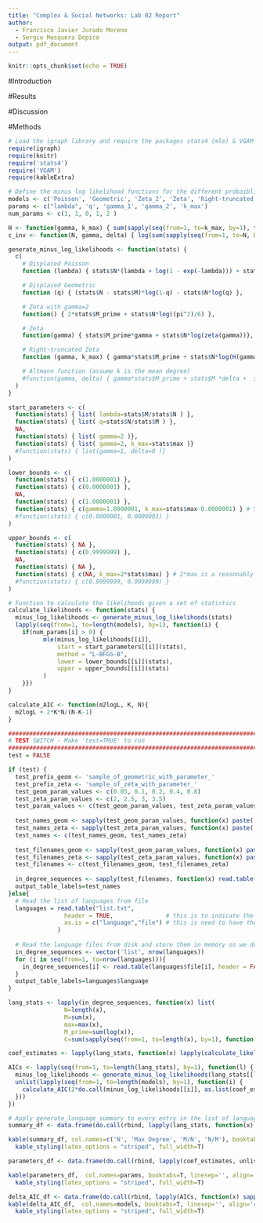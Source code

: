 ```yaml
---
title: "Complex & Social Networks: Lab 02 Report"
author:
  - Francisco Javier Jurado Moreno
  - Sergio Mosquera Dopico
output: pdf_document
---
```


```r
knitr::opts_chunk$set(echo = TRUE)
```

#Introduction

#Results

#Discussion

#Methods

```r
# Load the igraph library and require the packages stats4 (mle) & VGAM (Riemman-zeta)
require(igraph)
require(knitr)
require('stats4')
require('VGAM')
require(kableExtra)
```

```r
# Define the minus log likelihood functions for the different probaiblity mass functions to be passed to the optimizer
models <- c('Poisson', 'Geometric', 'Zeta_2', 'Zeta', 'Right-truncated Zeta')
params <- c("lambda", 'q', 'gamma_1', 'gamma_2', 'k_max')
num_params <- c(1, 1, 0, 1, 2 )

H <- function(gamma, k_max) { sum(sapply(seq(from=1, to=k_max, by=1), function(x) x^(-gamma))) }
c_inv <- function(N, gamma, delta) { log(sum(sapply(seq(from=1, to=N, by=1), function(x) (x^(-gamma))*exp(-delta*x)))) }

generate_minus_log_likelihoods <- function(stats) {
  c(
    # Displaced Poisson
    function (lambda) { stats$N*(lambda + log(1 - exp(-lambda))) + stats$C - stats$M*log(lambda) },

    # Displaced Geometric
    function (q) { (stats$N - stats$M)*log(1-q) - stats$N*log(q) },

    # Zeta with gamma=2
    function() { 2*stats$M_prime + stats$N*log((pi^2)/6) },

    # Zeta
    function(gamma) { stats$M_prime*gamma + stats$N*log(zeta(gamma))},

    # Right-truncated Zeta
    function (gamma, k_max) { gamma*stats$M_prime + stats$N*log(H(gamma, k_max)) }

    # Altmann function (assume k is the mean degree)
    #function(gamma, delta) { gamma*stats$M_prime + stats$M *delta +  stats$N*c_inv(stats$N, gamma, delta) }
  )
}

start_parameters <- c(
  function(stats) { list( lambda=stats$M/stats$N ) },
  function(stats) { list( q=stats$N/stats$M ) },
  NA,
  function(stats) { list( gamma=2 )},
  function(stats) { list( gamma=2, k_max=stats$max )}
  #function(stats) { list(gamma=1, delta=0 )}
)

lower_bounds <- c(
  function(stats) { c(1.0000001) },
  function(stats) { c(0.0000001) },
  NA,
  function(stats) { c(1.0000001) },
  function(stats) { c(gamma=1.0000001, k_max=stats$max-0.0000001) } # Substratc 1e-6 to get rid of the 'NaNs produced' issue
  #function(stats) { c(0.0000001, 0.0000001) }
)

upper_bounds <- c(
  function(stats) { NA },
  function(stats) { c(0.9999999) },
  NA,
  function(stats) { NA },
  function(stats) { c(NA, k_max=2*stats$max) } # 2*max is a reasonably low bound
  #function(stats) { c(0.9999999, 0.9999999) }
)

# Function to calculate the likelihoods given a set of statistics
calculate_likelihoods <- function(stats) {
  minus_log_likelihoods <- generate_minus_log_likelihoods(stats)
  lapply(seq(from=1, to=length(models), by=1), function(i) {
    if(num_params[i] > 0) {
          mle(minus_log_likelihoods[[i]],
              start = start_parameters[[i]](stats),
              method = "L-BFGS-B",
              lower = lower_bounds[[i]](stats),
              upper = upper_bounds[[i]](stats)
          )
    }})
}

calculate_AIC <- function(m2logL, K, N){
  m2logL + 2*K*N/(N-K-1)
}
```

```r

###################################################################################################################################
# TEST SWITCH - Make 'test=TRUE' to run
###################################################################################################################################
test = FALSE

if (test) {
  test_prefix_geom <- 'sample_of_geometric_with_parameter_'
  test_prefix_zeta <- 'sample_of_zeta_with_parameter_'
  test_geom_param_values <- c(0.05, 0.1, 0.2, 0.4, 0.8)
  test_zeta_param_values <- c(2, 2.5, 3, 3.5)
  test_param_values <- c(test_geom_param_values, test_zeta_param_values)
  
  test_names_geom <- sapply(test_geom_param_values, function(x) paste('Geometric [q = ', x,']', sep=''))
  test_names_zeta <- sapply(test_zeta_param_values, function(x) paste('Zeta [gamma = ', x,']', sep=''))
  test_names <- c(test_names_geom, test_names_zeta)
  
  test_filenames_geom <- sapply(test_geom_param_values, function(x) paste('test/',test_prefix_geom, x, '.txt', sep=''))
  test_filenames_zeta <- sapply(test_zeta_param_values, function(x) paste('test/',test_prefix_zeta, x, '.txt', sep=''))
  test_filenames <- c(test_filenames_geom, test_filenames_zeta)
  
  in_degree_sequences <- sapply(test_filenames, function(x) read.table(x, header=FALSE))
  output_table_labels=test_names
}else{
  # Read the list of languages from file
  languages = read.table("list.txt",
                header = TRUE,               # this is to indicate the first line of the file contains the names of the columns instead of the real data
                as.is = c("language","file") # this is need to have the cells treated as real strings and not as categorial data.
              )
  
  # Read the language files from disk and store them in memory so we don't have to do so multiple times
  in_degree_sequences <- vector('list', nrow(languages))
  for (i in seq(from=1, to=nrow(languages))){
    in_degree_sequences[i] <- read.table(languages$file[i], header = FALSE)
  }
  output_table_labels=languages$language
}

lang_stats <- lapply(in_degree_sequences, function(x) list(
                N=length(x),
                M=sum(x),
                max=max(x),
                M_prime=sum(log(x)),
                C=sum(sapply(seq(from=1, to=length(x), by=1), function(i) sum(sapply(seq(from=1, to=x[i], by=1), function(j) log(j)))))))

coef_estimates <- lapply(lang_stats, function(x) lapply(calculate_likelihoods(x), function(l) attributes(summary(l))$coef[,1]))

AICs <- lapply(seq(from=1, to=length(lang_stats), by=1), function(l) {
  minus_log_likelihoods <- generate_minus_log_likelihoods(lang_stats[[l]])
  unlist(lapply(seq(from=1, to=length(models), by=1), function(i) {
    calculate_AIC(2*do.call(minus_log_likelihoods[[i]], as.list(coef_estimates[[l]][[i]])), num_params[i], lang_stats[[l]]$N)
  }))
})
```

```r
# Apply generate_language_summary to every entry in the list of language in-degrees to generate the summary for every language. Use do.call to pass each summary to rbind as a parameter, that way the vectors are concatenated vertically
summary_df <- data.frame(do.call(rbind, lapply(lang_stats, function(x) c(x$N, x$max, x$M/x$N, x$N/x$M))), row.names=output_table_labels)

kable(summary_df, col.names=c('N', 'Max Degree', 'M/N', 'N/M'), booktabs=T, linesep='', align='c', digits=4) %>%
  kable_styling(latex_options = "striped", full_width=T)
```

```r
parameters_df <- data.frame(do.call(rbind, lapply(coef_estimates, unlist)), row.names=output_table_labels)

kable(parameters_df,  col.names=params, booktabs=T, linesep='', align='c', digits=4) %>%
  kable_styling(latex_options = "striped", full_width=T)
```



```r
delta_AIC_df <- data.frame(do.call(rbind, lapply(AICs, function(x) sapply(x, function(y) y - min(x)))), row.names=output_table_labels)
kable(delta_AIC_df,  col.names=models, booktabs=T, linesep='', align='c', digits=4) %>%
  kable_styling(latex_options = "striped", full_width=T)
```
